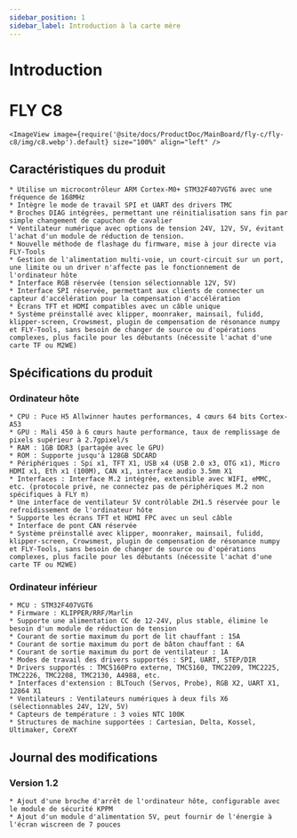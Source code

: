 ```yaml
---
sidebar_position: 1
sidebar_label: Introduction à la carte mère
---
```




# Introduction

# FLY C8


    <ImageView image={require('@site/docs/ProductDoc/MainBoard/fly-c/fly-c8/img/c8.webp').default} size="100%" align="left" />

## Caractéristiques du produit

    * Utilise un microcontrôleur ARM Cortex-M0+ STM32F407VGT6 avec une fréquence de 168MHz
    * Intègre le mode de travail SPI et UART des drivers TMC
    * Broches DIAG intégrées, permettant une réinitialisation sans fin par simple changement de capuchon de cavalier
    * Ventilateur numérique avec options de tension 24V, 12V, 5V, évitant l'achat d'un module de réduction de tension.
    * Nouvelle méthode de flashage du firmware, mise à jour directe via FLY-Tools
    * Gestion de l'alimentation multi-voie, un court-circuit sur un port, une limite ou un driver n'affecte pas le fonctionnement de l'ordinateur hôte
    * Interface RGB réservée (tension sélectionnable 12V, 5V)
    * Interface SPI réservée, permettant aux clients de connecter un capteur d'accélération pour la compensation d'accélération
    * Écrans TFT et HDMI compatibles avec un câble unique
    * Système préinstallé avec klipper, moonraker, mainsail, fulidd, klipper-screen, Crowsmest, plugin de compensation de résonance numpy et FLY-Tools, sans besoin de changer de source ou d'opérations complexes, plus facile pour les débutants (nécessite l'achat d'une carte TF ou M2WE)

## Spécifications du produit

### Ordinateur hôte
    * CPU : Puce H5 Allwinner hautes performances, 4 cœurs 64 bits Cortex-A53
    * GPU : Mali 450 à 6 cœurs haute performance, taux de remplissage de pixels supérieur à 2.7gpixel/s
    * RAM : 1GB DDR3 (partagée avec le GPU)
    * ROM : Supporte jusqu'à 128GB SDCARD
    * Périphériques : Spi x1, TFT X1, USB x4 (USB 2.0 x3, OTG x1), Micro HDMI x1, Eth x1 (100M), CAN x1, interface audio 3.5mm X1
    * Interfaces : Interface M.2 intégrée, extensible avec WIFI, eMMC, etc. (protocole privé, ne connectez pas de périphériques M.2 non spécifiques à FLY π)
    * Une interface de ventilateur 5V contrôlable ZH1.5 réservée pour le refroidissement de l'ordinateur hôte
    * Supporte les écrans TFT et HDMI FPC avec un seul câble
    * Interface de pont CAN réservée
    * Système préinstallé avec klipper, moonraker, mainsail, fulidd, klipper-screen, Crowsmest, plugin de compensation de résonance numpy et FLY-Tools, sans besoin de changer de source ou d'opérations complexes, plus facile pour les débutants (nécessite l'achat d'une carte TF ou M2WE)

### Ordinateur inférieur

    * MCU : STM32F407VGT6
    * Firmware : KLIPPER/RRF/Marlin
    * Supporte une alimentation CC de 12-24V, plus stable, élimine le besoin d'un module de réduction de tension
    * Courant de sortie maximum du port de lit chauffant : 15A
    * Courant de sortie maximum du port de bâton chauffant : 6A
    * Courant de sortie maximum du port de ventilateur : 1A
    * Modes de travail des drivers supportés : SPI, UART, STEP/DIR
    * Drivers supportés : TMC5160Pro externe, TMC5160, TMC2209, TMC2225, TMC2226, TMC2208, TMC2130, A4988, etc.
    * Interfaces d'extension : BLTouch (Servos, Probe), RGB X2, UART X1, 12864 X1
    * Ventilateurs : Ventilateurs numériques à deux fils X6 (sélectionnables 24V, 12V, 5V)
    * Capteurs de température : 3 voies NTC 100K
    * Structures de machine supportées : Cartesian, Delta, Kossel, Ultimaker, CoreXY

## Journal des modifications

### Version 1.2

    * Ajout d'une broche d'arrêt de l'ordinateur hôte, configurable avec le module de sécurité KPPM
    * Ajout d'un module d'alimentation 5V, peut fournir de l'énergie à l'écran wiscreen de 7 pouces